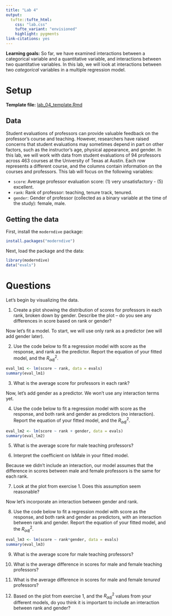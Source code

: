 ```yaml
---
title: "Lab 4"
output: 
  tufte::tufte_html:
    css: "lab.css"
    tufte_variant: "envisioned"
    highlight: pygments
link-citations: yes
---
```


**Learning goals:** So far, we have examined interactions between a categorical variable and a quantitative variable, and interactions between two quantitative variables. In this lab, we will look at interactions between two *categorical* variables in a multiple regression model.

# Setup

**Template file:** [lab_04_template.Rmd](https://sta112-s22.github.io/labs/lab_04_template.Rmd)

## Data

Student evaluations of professors can provide valuable feedback on the professor's course and teaching. However, researchers have raised concerns that student evaluations may sometimes depend in part on other factors, such as the instructor's age, physical appearance, and gender. In this lab, we will work with data from student evaluations of 94 professors across 463 courses at the University of Texas at Austin. Each row represents a different course, and the columns contain information on the courses and professors. This lab will focus on the following variables:

* `score`: Average professor evaluation score: (1) very unsatisfactory - (5) excellent.
* `rank`: Rank of professor: teaching, tenure track, tenured.
* `gender`: Gender of professor (collected as a binary variable at the time of the study): female, male.

## Getting the data

First, install the `moderndive` package:

```r
install.packages("moderndive")
```

Next, load the package and the data:

```r
library(moderndive)
data("evals")
```

# Questions

Let's begin by visualizing the data.

1. Create a plot showing the distribution of scores for professors in each rank, broken down by gender. Describe the plot -- do you see any differences in score based on rank or gender?

Now let's fit a model. To start, we will use only rank as a predictor (we will add gender later). 

2. Use the code below to fit a regression model with score as the response, and rank as the predictor. Report the equation of your fitted model, and the $R^2_{adj}$.

```r
eval_lm1 <- lm(score ~ rank, data = evals)
summary(eval_lm1)
```

3. What is the average score for professors in each rank?

Now, let's add gender as a predictor. We won't use any interaction terms yet.

4. Use the code below to fit a regression model with score as the response, and both rank and gender as predictors (no interaction). Report the equation of your fitted model, and the $R^2_{adj}$.

```r
eval_lm2 <- lm(score ~ rank + gender, data = evals)
summary(eval_lm2)
```

5. What is the average score for male teaching professors?

6. Interpret the coefficient on $\text{IsMale}$ in your fitted model.

Because we didn't include an interaction, our model assumes that the difference in scores between male and female professors is the same for each rank.

7. Look at the plot from exercise 1. Does this assumption seem reasonable?

Now let's incorporate an interaction between gender and rank.

8. Use the code below to fit a regression model with score as the response, and both rank and gender as predictors, with an interaction between rank and gender. Report the equation of your fitted model, and the $R^2_{adj}$.

```r
eval_lm3 <- lm(score ~ rank*gender, data = evals)
summary(eval_lm3)
```

9. What is the average score for male teaching professors?

10. What is the average difference in scores for male and female teaching professors?

11. What is the average difference in scores for male and female *tenured* professors?

12. Based on the plot from exercise 1, and the $R^2_{adj}$ values from your different models, do you think it is important to include an interaction between rank and gender?